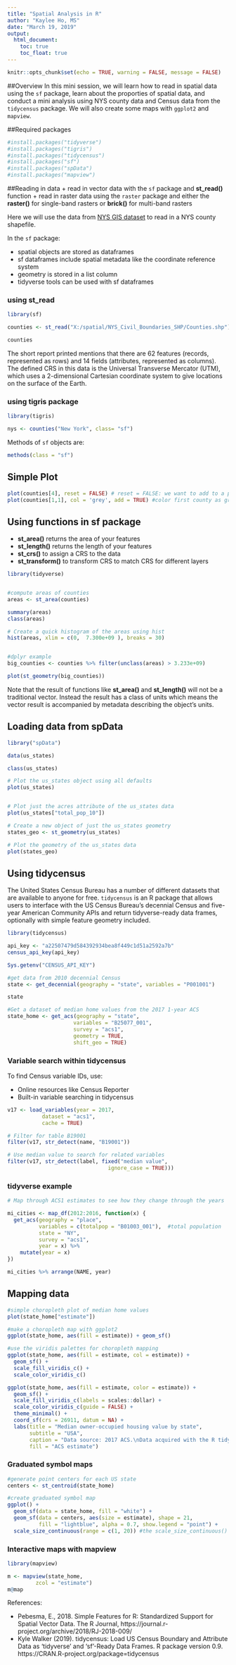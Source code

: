 ```yaml
---
title: "Spatial Analysis in R"
author: "Kaylee Ho, MS"
date: "March 19, 2019"
output: 
  html_document:
    toc: true
    toc_float: true
---
```


```r
knitr::opts_chunk$set(echo = TRUE, warning = FALSE, message = FALSE)
```

##Overview
In this mini session, we will learn how to read in spatial data using the `sf` package, learn about the proporties of spatial data, and conduct a mini analysis using NYS county data and Census data from the `tidycensus` package. We will also create some maps with `ggplot2` and `mapview`.

##Required packages

```r
#install.packages("tidyverse")
#install.packages("tigris")
#install.packages("tidycensus")
#install.packages("sf")
#install.packages("spData")
#install.packages("mapview")

```
##Reading in data
+ read in vector data with the `sf` package and **st_read()** function 
+ read in raster data using the `raster` package and either the **raster()** for single-band rasters or **brick()** for multi-band rasters 

Here we will use the data from [NYS GIS dataset](http://gis.ny.gov/gisdata/inventories/details.cfm?DSID=927
) to read in a NYS county shapefile.

In the `sf` package:

+ spatial objects are stored as dataframes
+ sf dataframes include spatial metadata like the coordinate reference system
+ geometry is stored in a list column 
+ tidyverse tools can be used with sf dataframes

### using st_read
```r
library(sf)

counties <- st_read("X:/spatial/NYS_Civil_Boundaries_SHP/Counties.shp")

counties

```
The short report printed mentions that there are 62 features (records, represented as rows) and 14 fields (attributes, represented as columns). The defined CRS in this data is the Universal Transverse Mercator (UTM), which uses a 2-dimensional Cartesian coordinate system to give locations on the surface of the Earth.

### using tigris package
```r
library(tigris)

nys <- counties("New York", class= "sf")


```

Methods of `sf` objects are:

```r
methods(class = "sf")
```

## Simple Plot
```r
plot(counties[4], reset = FALSE) # reset = FALSE: we want to add to a plot with a legend
plot(counties[1,1], col = 'grey', add = TRUE) #color first county as grey

```

## Using functions in sf package

+ **st_area()** returns the area of your features
+ **st_length()** returns the length of your features
+ **st_crs()** to assign a CRS to the data
+ **st_transform()** to transform CRS to match CRS for different layers

```r

library(tidyverse)


#compute areas of counties
areas <- st_area(counties)

summary(areas)
class(areas)

# Create a quick histogram of the areas using hist
hist(areas, xlim = c(0,  7.300e+09 ), breaks = 30)


#dplyr example
big_counties <- counties %>% filter(unclass(areas) > 3.233e+09)

plot(st_geometry(big_counties))

```

Note that the result of functions like **st_area()** and **st_length()** will not be a traditional vector. Instead the result has a class of units which means the vector result is accompanied by metadata describing the object's units. 



## Loading data from spData
```r
library("spData")

data(us_states)

class(us_states)

# Plot the us_states object using all defaults
plot(us_states)


# Plot just the acres attribute of the us_states data
plot(us_states["total_pop_10"])

# Create a new object of just the us_states geometry
states_geo <- st_geometry(us_states)

# Plot the geometry of the us_states data
plot(states_geo)

```


## Using tidycensus
The United States Census Bureau has a number of different datasets that are available to anyone for free. `tidycensus` is an R package that allows users to interface with the US Census Bureau's decennial Census and five-year American Community APIs and return tidyverse-ready data frames, optionally with simple feature geometry included. 



```r
library(tidycensus)

api_key <- "a22507479d584392934bea8f449c1d51a2592a7b"
census_api_key(api_key)

Sys.getenv("CENSUS_API_KEY")
```



```r
#get data from 2010 decennial Census
state <- get_decennial(geography = "state", variables = "P001001")

state

#Get a dataset of median home values from the 2017 1-year ACS 
state_home <- get_acs(geography = "state",
                     variables = "B25077_001",
                     survey = "acs1",
                     geometry = TRUE,
                     shift_geo = TRUE)


```

### Variable search within tidycensus

To find Census variable IDs, use:

 + Online resources like Census Reporter
 + Built-in variable searching in tidycensus
 
```r

v17 <- load_variables(year = 2017,
           dataset = "acs1",
           cache = TRUE)

# Filter for table B19001
filter(v17, str_detect(name, "B19001"))

# Use median value to search for related variables
filter(v17, str_detect(label, fixed("median value", 
                                ignore_case = TRUE)))
```

### tidyverse example
```r
# Map through ACS1 estimates to see how they change through the years

mi_cities <- map_df(2012:2016, function(x) {
  get_acs(geography = "place", 
          variables = c(totalpop = "B01003_001"),  #total population
          state = "NY", 
          survey = "acs1", 
          year = x) %>%
    mutate(year = x)
})

mi_cities %>% arrange(NAME, year)
```


## Mapping data

```r
#simple choropleth plot of median home values
plot(state_home["estimate"])

#make a choropleth map with ggplot2
ggplot(state_home, aes(fill = estimate)) + geom_sf()

#use the viridis palettes for choropleth mapping
ggplot(state_home, aes(fill = estimate, col = estimate)) + 
  geom_sf() + 
  scale_fill_viridis_c() +  
  scale_color_viridis_c()
```

```r
ggplot(state_home, aes(fill = estimate, color = estimate)) + 
  geom_sf() + 
  scale_fill_viridis_c(labels = scales::dollar) +  
  scale_color_viridis_c(guide = FALSE) + 
  theme_minimal() + 
  coord_sf(crs = 26911, datum = NA) + 
  labs(title = "Median owner-occupied housing value by state", 
       subtitle = "USA", 
       caption = "Data source: 2017 ACS.\nData acquired with the R tidycensus package.", 
       fill = "ACS estimate")
```

### Graduated symbol maps

```r
#generate point centers for each US state
centers <- st_centroid(state_home)

#create graduated symbol map
ggplot() + 
  geom_sf(data = state_home, fill = "white") + 
  geom_sf(data = centers, aes(size = estimate), shape = 21, 
          fill = "lightblue", alpha = 0.7, show.legend = "point") + 
  scale_size_continuous(range = c(1, 20)) #the scale_size_continuous() function adjusts the range of sizes on the map.

```

### Interactive maps with mapview
```r
library(mapview)

m <- mapview(state_home, 
         zcol = "estimate")
m@map

```


References:

+ Pebesma, E., 2018. Simple Features for R: Standardized Support for Spatial Vector
  Data. The R Journal, https://journal.r-project.org/archive/2018/RJ-2018-009/
+ Kyle Walker (2019). tidycensus: Load US Census Boundary and Attribute Data as
  'tidyverse' and 'sf'-Ready Data Frames. R package version 0.9.
  https://CRAN.R-project.org/package=tidycensus
